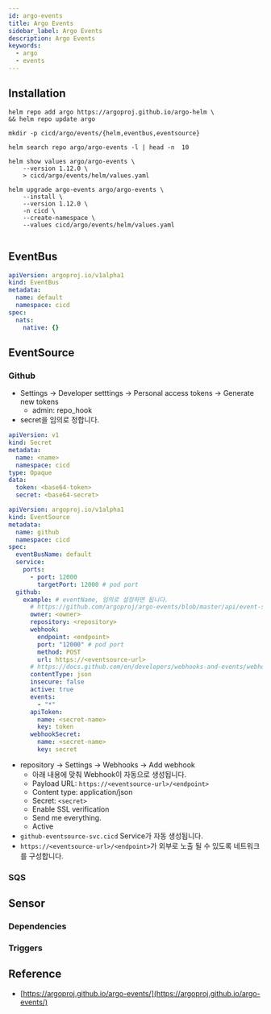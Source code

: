 ```yaml
---
id: argo-events
title: Argo Events
sidebar_label: Argo Events
description: Argo Events
keywords:
  - argo
  - events
---
```



## Installation

```shell
helm repo add argo https://argoproj.github.io/argo-helm \
&& helm repo update argo
```

```shell
mkdir -p cicd/argo/events/{helm,eventbus,eventsource}
```

```shell
helm search repo argo/argo-events -l | head -n  10
```

```shell
helm show values argo/argo-events \
    --version 1.12.0 \
    > cicd/argo/events/helm/values.yaml
```

```shell
helm upgrade argo-events argo/argo-events \
    --install \
    --version 1.12.0 \
    -n cicd \
    --create-namespace \
    --values cicd/argo/events/helm/values.yaml
```

<center>
  <Image
    img={require("@site/static/img/nn/mlops/cicd/argo-events-architecture.jpg")}
    width={750}
  />
</center>

## EventBus

```yaml title="cicd/argo/events/eventbus/default.yaml"
apiVersion: argoproj.io/v1alpha1
kind: EventBus
metadata:
  name: default
  namespace: cicd
spec:
  nats:
    native: {}
```

## EventSource

### Github

- Settings -> Developer setttings -> Personal access tokens -> Generate new tokens
  - admin: repo_hook
- secret을 임의로 정합니다.

```yaml
apiVersion: v1
kind: Secret
metadata:
  name: <name>
  namespace: cicd
type: Opaque
data:
  token: <base64-token>
  secret: <base64-secret>
```

```yaml title="cicd/argo/events/eventsource/github.yaml"
apiVersion: argoproj.io/v1alpha1
kind: EventSource
metadata:
  name: github
  namespace: cicd
spec:
  eventBusName: default
  service:
    ports:
      - port: 12000
        targetPort: 12000 # pod port
  github:
    example: # eventName, 임의로 설정하면 됩니다.
      # https://github.com/argoproj/argo-events/blob/master/api/event-source.md#githubeventsource
      owner: <owner>
      repository: <repository>
      webhook:
        endpoint: <endpoint>
        port: "12000" # pod port
        method: POST
        url: https://<eventsource-url>
      # https://docs.github.com/en/developers/webhooks-and-events/webhooks/webhook-events-and-payloads
      contentType: json
      insecure: false
      active: true
      events:
        - "*"
      apiToken:
        name: <secret-name>
        key: token
      webhookSecret:
        name: <secret-name>
        key: secret
```

- repository -> Settings -> Webhooks -> Add webhook
  - 아래 내용에 맞춰 Webhook이 자동으로 생성됩니다.
  - Payload URL: `https://<eventsource-url>/<endpoint>`
  - Content type: application/json
  - Secret: `<secret>`
  - Enable SSL verification
  - Send me everything.
  - Active
- `github-eventsource-svc.cicd` Service가 자동 생성됩니다.
- `https://<eventsource-url>/<endpoint>`가 외부로 노출 될 수 있도록 네트워크를 구성합니다.

### SQS

## Sensor

### Dependencies

### Triggers

## Reference

- [https://argoproj.github.io/argo-events/](https://argoproj.github.io/argo-events/)

